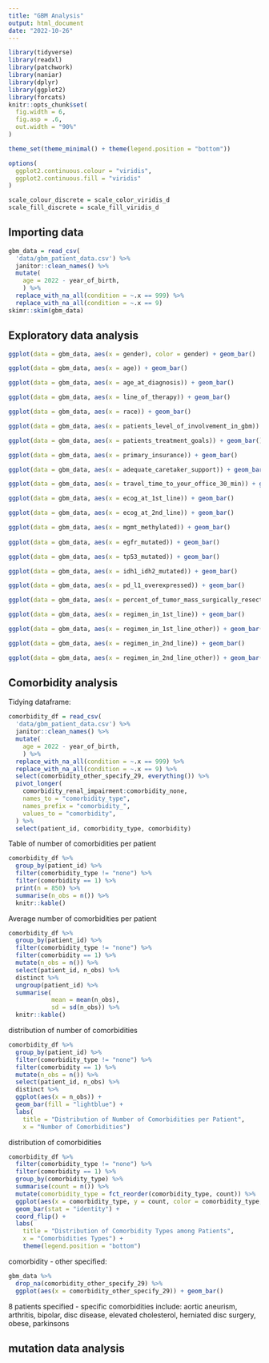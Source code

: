 ```yaml
---
title: "GBM Analysis"
output: html_document
date: "2022-10-26"
---
```


```r
library(tidyverse)
library(readxl)
library(patchwork)
library(naniar)
library(dplyr)
library(ggplot2)
library(forcats)
knitr::opts_chunk$set(
  fig.width = 6,
  fig.asp = .6,
  out.width = "90%"
)

theme_set(theme_minimal() + theme(legend.position = "bottom"))

options(
  ggplot2.continuous.colour = "viridis",
  ggplot2.continuous.fill = "viridis"
)

scale_colour_discrete = scale_color_viridis_d
scale_fill_discrete = scale_fill_viridis_d
```

## Importing data

```r
gbm_data = read_csv(
  'data/gbm_patient_data.csv') %>%
  janitor::clean_names() %>%
  mutate(
    age = 2022 - year_of_birth,
    ) %>%
  replace_with_na_all(condition = ~.x == 999) %>%
  replace_with_na_all(condition = ~.x == 9) 
skimr::skim(gbm_data)

```


## Exploratory data analysis
```r
ggplot(data = gbm_data, aes(x = gender), color = gender) + geom_bar()

ggplot(data = gbm_data, aes(x = age)) + geom_bar()

ggplot(data = gbm_data, aes(x = age_at_diagnosis)) + geom_bar()

ggplot(data = gbm_data, aes(x = line_of_therapy)) + geom_bar()

ggplot(data = gbm_data, aes(x = race)) + geom_bar()

ggplot(data = gbm_data, aes(x = patients_level_of_involvement_in_gbm)) + geom_bar()

ggplot(data = gbm_data, aes(x = patients_treatment_goals)) + geom_bar()

ggplot(data = gbm_data, aes(x = primary_insurance)) + geom_bar()

ggplot(data = gbm_data, aes(x = adequate_caretaker_support)) + geom_bar()

ggplot(data = gbm_data, aes(x = travel_time_to_your_office_30_min)) + geom_bar()

ggplot(data = gbm_data, aes(x = ecog_at_1st_line)) + geom_bar()

ggplot(data = gbm_data, aes(x = ecog_at_2nd_line)) + geom_bar()

ggplot(data = gbm_data, aes(x = mgmt_methylated)) + geom_bar()
       
ggplot(data = gbm_data, aes(x = egfr_mutated)) + geom_bar()

ggplot(data = gbm_data, aes(x = tp53_mutated)) + geom_bar()

ggplot(data = gbm_data, aes(x = idh1_idh2_mutated)) + geom_bar()

ggplot(data = gbm_data, aes(x = pd_l1_overexpressed)) + geom_bar()

ggplot(data = gbm_data, aes(x = percent_of_tumor_mass_surgically_resected)) + geom_bar()

ggplot(data = gbm_data, aes(x = regimen_in_1st_line)) + geom_bar()

ggplot(data = gbm_data, aes(x = regimen_in_1st_line_other)) + geom_bar()

ggplot(data = gbm_data, aes(x = regimen_in_2nd_line)) + geom_bar()

ggplot(data = gbm_data, aes(x = regimen_in_2nd_line_other)) + geom_bar()

```



## Comorbidity analysis

Tidying dataframe:
```r
comorbidity_df = read_csv(
  'data/gbm_patient_data.csv') %>%
  janitor::clean_names() %>%
  mutate(
    age = 2022 - year_of_birth,
    ) %>%
  replace_with_na_all(condition = ~.x == 999) %>%
  replace_with_na_all(condition = ~.x == 9) %>%
  select(comorbidity_other_specify_29, everything()) %>%
  pivot_longer(
    comorbidity_renal_impairment:comorbidity_none,
    names_to = "comorbidity_type",
    names_prefix = "comorbidity_",
    values_to = "comorbidity",
  ) %>%
  select(patient_id, comorbidity_type, comorbidity)
```


Table of number of comorbidities per patient
```r
comorbidity_df %>%
  group_by(patient_id) %>%
  filter(comorbidity_type != "none") %>%
  filter(comorbidity == 1) %>%
  print(n = 850) %>%
  summarise(n_obs = n()) %>%
  knitr::kable()
```

Average number of comorbidities per patient 
```r
comorbidity_df %>%
  group_by(patient_id) %>%
  filter(comorbidity_type != "none") %>%
  filter(comorbidity == 1) %>%
  mutate(n_obs = n()) %>%
  select(patient_id, n_obs) %>%
  distinct %>%
  ungroup(patient_id) %>%
  summarise(
            mean = mean(n_obs),
            sd = sd(n_obs)) %>%
  knitr::kable()
```

distribution of number of comorbidities 
```r
comorbidity_df %>%
  group_by(patient_id) %>%
  filter(comorbidity_type != "none") %>%
  filter(comorbidity == 1) %>%
  mutate(n_obs = n()) %>%
  select(patient_id, n_obs) %>%
  distinct %>%
  ggplot(aes(x = n_obs)) + 
  geom_bar(fill = "lightblue") +
  labs(
    title = "Distribution of Number of Comorbidities per Patient",
    x = "Number of Comorbidities")
```


distribution of comorbidities
```r
comorbidity_df %>%
  filter(comorbidity_type != "none") %>%
  filter(comorbidity == 1) %>%
  group_by(comorbidity_type) %>%
  summarise(count = n()) %>%
  mutate(comorbidity_type = fct_reorder(comorbidity_type, count)) %>%
  ggplot(aes(x = comorbidity_type, y = count, color = comorbidity_type, fill = comorbidity_type)) +
  geom_bar(stat = "identity") +
  coord_flip() +
  labs(
    title = "Distribution of Comorbidity Types among Patients",
    x = "Comorbidities Types") +
    theme(legend.position = "bottom")
```

comorbidity - other specified:
```r
gbm_data %>%
  drop_na(comorbidity_other_specify_29) %>%
  ggplot(aes(x = comorbidity_other_specify_29)) + geom_bar()
```
8 patients specified - specific comorbidities include: 
aortic aneurism, arthritis, bipolar, disc disease, elevated cholesterol, herniated disc surgery, obese, parkinsons

## mutation data analysis 

